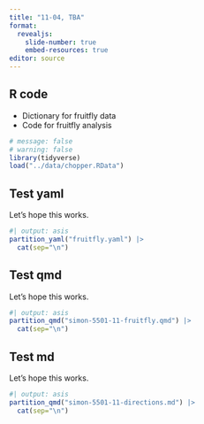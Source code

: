 ```yaml
---
title: "11-04, TBA"
format: 
  revealjs:
    slide-number: true
    embed-resources: true
editor: source
---
```


## R code

-   Dictionary for fruitfly data
-   Code for fruitfly analysis

```r
# message: false
# warning: false
library(tidyverse)
load("../data/chopper.RData")
```

## Test yaml

Let's hope this works.

```r
#| output: asis
partition_yaml("fruitfly.yaml") |>
  cat(sep="\n")
```

## Test qmd

Let's hope this works.

```r
#| output: asis
partition_qmd("simon-5501-11-fruitfly.qmd") |>
  cat(sep="\n")
```

## Test md

Let's hope this works.

```r
#| output: asis
partition_qmd("simon-5501-11-directions.md") |>
  cat(sep="\n")
```
